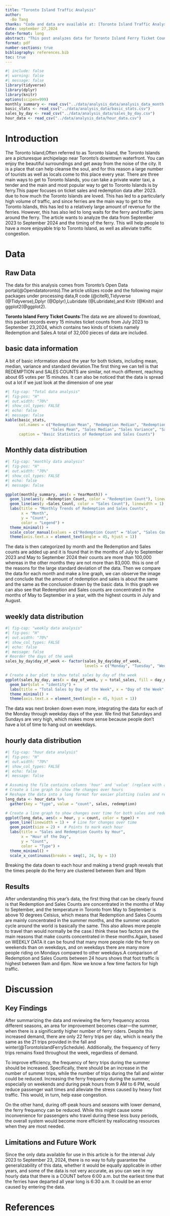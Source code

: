 ---
title: "Toronto Island Traffic Analysis"
author: 
  -Bo Tang
thanks: "Code and data are available at: [Toronto Island Traffic Analysis](https://github.com/Botangeric/Toronto-Island-Ferry-Passenger-Trafficresearch)"
date: september 27,2024
date-format: long
abstract: "This post analyzes data for Toronto Island Ferry Ticket Counts from July 2023 to September 2024 provided by open data Toronto. The counts were found to have a very distinct time factor distribution. Suggests that ferry schedules should be adjusted relative to the time factor."
format: pdf
number-sections: true
bibliography: references.bib
toc: true
---

```{r}
#| include: false
#| warning: false
#| message: false
library(tidyverse)
library(dplyr)
library(knitr)
options(scipen=999)
monthly_summary <- read_csv("../data/analysis_data/analysis_data_month.csv")
basic_stats <- read_csv("../data/analysis_data/basic_stats.csv")
sales_by_day <- read_csv("../data/analysis_data/sales_by_day.csv")
hour_data <- read_csv("../data/analysis_data/hour_data.csv")
```

# Introduction

  The Toronto Island,Often referred to as Toronto Island, the Toronto Islands are a picturesque archipelago near Toronto's downtown waterfront. You can enjoy the beautiful surroundings and get away from the noise of the city. It is a place that can help cleanse the soul, and for this reason a large number of tourists as well as locals come to this place every year. There are three main ways to get to Toronto Islands, you can take a private water taxi, a tender and the main and most popular way to get to Toronto Islands is by ferry.This paper focuses on ticket sales and redemption data after 2023. due to how much the Toronto Islands are loved. This has led to a particularly high volume of traffic, and since ferries are the main way to get to the Toronto Islands, this has led to a relatively large amount of revenue for the ferries. However, this has also led to long waits for the ferry and traffic jams around the ferry. The article wants to analyze the data from September 2023 to September 2024 and the timing of the ferry. This will help people to have a more enjoyable trip to Toronto Island, as well as alleviate traffic congestion.



# Data {#sec-data}
##  Raw Data {#sub-section}
  The data for this analysis comes from Toronto’s Open Data portal(@Opendatatoronto).The article utilizes rcode and the following major packages under processing data,R code (@citeR),Tidyverse (@Tidyverse),Dplyr (@Dplyr),Lubridate (@Lubridate),and Knitr (@Knitr) and ggplot2(@ggplot2).

**Toronto Island Ferry Ticket Counts**:The data we are allowed to download, this packet records every 15 minutes ticket counts from July 2023 to September 23,2024, which contains two kinds of tickets namely Redemption and Sales.A total of 32,000 pieces of data are included.

## basic data information {#sub-data-section}
  A bit of basic information about the year for both tickets, including mean, median, variance and standard deviation.The first thing we can tell is that REDEMPTION and SALES COUNTS are similar, not much different, reaching about 65 votes per 15 minutes. It can also be noticed that the data is spread out a lot if we just look at the dimension of one year

```{r}
#| fig-cap: "Total data analysis"
#| fig-pos: "H"
#| out.width: "70%"
#| show_col_types: FALSE
#| echo: false
#| message: false
kable(basic_stats, 
      col.names = c("Redemption Mean", "Redemption Median", "Redemption Variance", "Redemption SD", 
                    "Sales Mean", "Sales Median", "Sales Variance", "Sales SD"),
      caption = "Basic Statistics of Redemption and Sales Counts")
```
## Monthly data distribution{#sub-monthly-data-section}

```{r}
#| fig-cap: "monthly data analysis"
#| fig-pos: "H"
#| out.width: "70%"
#| show_col_types: FALSE
#| echo: false
#| message: false

ggplot(monthly_summary, aes(x = YearMonth)) +
  geom_line(aes(y =Redemption_Count, color = "Redemption Count"), linewidth = 1) +
  geom_line(aes(y =Sales_Count, color = "Sales Count"), linewidth = 1) +
  labs(title = "Monthly Trends of Redemption and Sales Counts",
       x = "Month",
       y = "Count",
       color = "Legend") +
  theme_minimal() +
  scale_color_manual(values = c("Redemption Count" = "blue", "Sales Count" = "red")) +
  theme(axis.text.x = element_text(angle = 45, hjust = 1))
```
The data is then categorized by month and the Redemption and Sales counts are added up and it is found that in the months of July to September 2023 and May to September 2024 their counts are more than 100,000 whereas in the other months they are not more than 83,000. this is one of the reasons for the large standard deviation of the data. Then we compare the data for each month and make a line graph, we can observe the image and conclude that the amount of redemption and sales is about the same and the same as the conclusion drawn by the basic data. In this graph we can also see that Redemption and Sales counts are concentrated in the months of May to September in a year, with the highest counts in July and August.

## weekly data distribution{#sub-weekly--data-section}

```{r}
#| fig-cap: "weekly data analysis"
#| fig-pos: "H"
#| out.width: "70%"
#| show_col_types: FALSE
#| echo: false
#| message: false
# Reorder the days of the week
sales_by_day$day_of_week <- factor(sales_by_day$day_of_week, 
                                   levels = c("Monday", "Tuesday", "Wednesday", "Thursday", "Friday", "Saturday", "Sunday"))

# Create a bar plot to show total sales by day of the week
ggplot(sales_by_day, aes(x = day_of_week, y = total_sales, fill = day_of_week)) +
  geom_bar(stat = "identity") +
  labs(title = "Total Sales by Day of the Week", x = "Day of the Week", y = "Total Sales") +
  theme_minimal() +
  theme(axis.text.x = element_text(angle = 45, hjust = 1))
```
The data was next broken down even more, integrating the data for each of the Monday through weekday days of the year. We find that Saturdays and Sundays are very high, which makes more sense because people don't have a lot of time to hang out on weekdays.

## hourly data distribution{#sub-hour-data-section}

```{r}
#| fig-cap: "hour data analysis"
#| fig-pos: "H"
#| out.width: "70%"
#| show_col_types: FALSE
#| echo: false
#| message: false

# Assuming the file contains columns 'hour' and 'value' (replace with actual names)
# Create a line graph to show the changes over hours
# Reshape the data into a long format for easier plotting (sales and redemption in one column)
long_data <- hour_data %>%
  gather(key = "type", value = "count", sales, redemption)

# Create a line graph to show changes over time for both sales and redemption
ggplot(long_data, aes(x = hour, y = count, color = type)) +
  geom_line(linewidth = 1) +  # Line for changes over time
  geom_point(size = 2) +  # Points to mark each hour
  labs(title = "Sales and Redemption Counts by Hour",
       x = "Hour of the Day",
       y = "Count",
       color = "Type") +
  theme_minimal() +
  scale_x_continuous(breaks = seq(1, 24, by = 1))
```
Breaking the data down to each hour and making a trend graph reveals that the times people do the ferry are clustered between 9am and 18pm

## Results {#sec-results}
After understanding this year's data, the first thing that can be clearly found is that Redemption and Sales Counts are concentrated in the months of May to September, and the temperature in Toronto from May to September is above 10 degrees Celsius, which means that Redemption and Sales Counts are mainly concentrated in the summer months, and the summer vacation cycle around the world is basically the same. This also allows more people to travel than would normally be the case.I think these two factors are the main reasons that make counts concentrated in these months.Again, based on WEEKLY DATA it can be found that many more people ride the ferry on weekends than on weekdays, and on weekdays there are many more people riding on Mondays compared to other weekdays.A comparison of Redemption and Sales Counts between 24 hours shows that foot traffic is highest between 9am and 6pm. Now we know a few time factors for high traffic.


# Discussion {#sec-dis}


## Key Findings
After summarizing the data and reviewing the ferry frequency across different seasons, an area for improvement becomes clear—the summer, when there is a significantly higher number of ferry riders. Despite this increased demand, there are only 22 ferry trips per day, which is nearly the same as the 21 trips provided in the fall and winter(@TorontoIslandFerrySchedule). Additionally, the frequency of ferry trips remains fixed throughout the week, regardless of demand.

To improve efficiency, the frequency of ferry trips during the summer should be increased. Specifically, there should be an increase in the number of summer trips, while the number of trips during the fall and winter could be reduced. Increasing the ferry frequency during the summer, especially on weekends and during peak hours from 9 AM to 6 PM, would reduce passenger wait times and alleviate the stress caused by heavy foot traffic. This would, in turn, help ease congestion.

On the other hand, during off-peak hours and seasons with lower demand, the ferry frequency can be reduced. While this might cause some inconvenience for passengers who travel during these less busy periods, the overall system would become more efficient by reallocating resources when they are most needed.

## Limitations and Future Work
Since the only data available for use in this article is for the interval July 2023 to September 23, 2024, there is no way to fully guarantee the generalizability of this data, whether it would be equally applicable in other years, and some of the data is not very accurate, as you can see in my hourly data that there is a COUNT before 6:00 a.m. but the earliest time that the ferries have departed all year long is 6:30 a.m. It could be an error caused by entering the data.

\newpage

# References